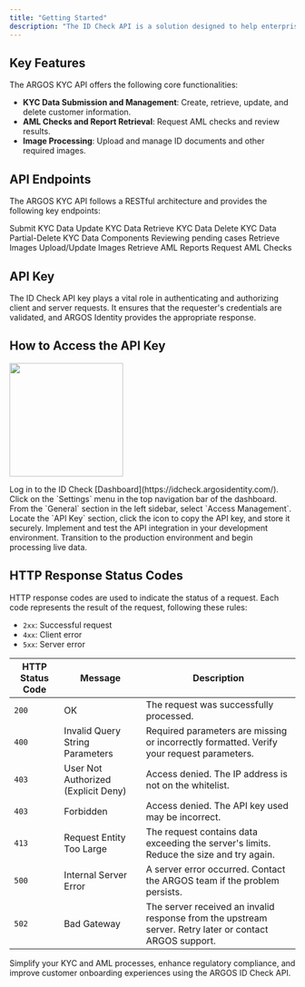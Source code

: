 ```yaml
---
title: "Getting Started"
description: "The ID Check API is a solution designed to help enterprise clients manage KYC (Know Your Customer) and AML (Anti-Money Laundering) processes more systematically and efficiently. This API supports seamless integration with existing systems and provides features to securely handle and manage user data."
---
```


## Key Features

The ARGOS KYC API offers the following core functionalities:

- **KYC Data Submission and Management**: Create, retrieve, update, and delete customer information.
- **AML Checks and Report Retrieval**: Request AML checks and review results.
- **Image Processing**: Upload and manage ID documents and other required images.

## API Endpoints

The ARGOS KYC API follows a RESTful architecture and provides the following key endpoints:

<CardGroup cols="3">
  <Card title="POST/Submission" icon="person-circle-plus" href="/api-reference/api-reference-guide/en/post-submission">
    Submit KYC Data
  </Card>
  <Card title="PATCH/Submission" icon="person-chalkboard" href="/api-reference/api-reference-guide/en/patch-submission">
    Update KYC Data
  </Card>
  <Card title="GET/Submission" icon="person-circle-check" href="/api-reference/api-reference-guide/en/get-submission">
    Retrieve KYC Data
  </Card>
  <Card title="DELETE/Submission" icon="person-circle-xmark" href="/api-reference/api-reference-guide/en/delete-submission">
    Delete KYC Data
  </Card>
  <Card title="PARTIAL-DELETE/Submission" icon="person-circle-xmark" href="/api-reference/api-reference-guide/en/partial-delete-submission">
    Partial-Delete KYC Data Components
  </Card>
  <Card title="REVIEW/Submission" icon="radar" href="/api-reference/api-reference-guide/en/post-client-review">
    Reviewing pending cases
  </Card>
  <Card title="GET/Image" icon="image" href="/api-reference/api-reference-guide/en/get-image">
    Retrieve Images
  </Card>
  <Card title="PUT/Image" icon="images" href="/api-reference/api-reference-guide/en/put-image">
    Upload/Update Images
  </Card>
  <Card title="GET/Report/AML" icon="file-chart-column" href="/api-reference/api-reference-guide/en/get-aml-report">
    Retrieve AML Reports
  </Card>
  <Card title="POST/AML" icon="radar" href="/api-reference/api-reference-guide/en/post-aml">
    Request AML Checks
  </Card>
</CardGroup>

## API Key

The ID Check API key plays a vital role in authenticating and authorizing client and server requests. It ensures that the requester's credentials are validated, and ARGOS Identity provides the appropriate response.

## How to Access the API Key

<img
  height="200"
  src="/images/api-reference/api-key.png"
/>

<Steps>
  <Step title="Log in to the Dashboard">
    Log in to the ID Check [Dashboard](https://idcheck.argosidentity.com/).
  </Step>
  <Step title="Access the Settings Menu">
    Click on the `Settings` menu in the top navigation bar of the dashboard.
  </Step>
  <Step title="Navigate to the Access Management Page">
    From the `General` section in the left sidebar, select `Access Management`.
  </Step>
  <Step title="Copy the API Key">
    Locate the `API Key` section, click the icon to copy the API key, and store it securely.
  </Step>
  <Step title="Implement API Integration">
    Implement and test the API integration in your development environment.
  </Step>
  <Step title="Switch to Production">
    Transition to the production environment and begin processing live data.
  </Step>
</Steps>

## HTTP Response Status Codes

HTTP response codes are used to indicate the status of a request. Each code represents the result of the request, following these rules:

- `2xx`: Successful request
- `4xx`: Client error
- `5xx`: Server error

| HTTP Status Code | Message                             | Description                                                                                             |
| ---------------- | ----------------------------------- | ------------------------------------------------------------------------------------------------------- |
| `200`            | OK                                  | The request was successfully processed.                                                                 |
| `400`            | Invalid Query String Parameters     | Required parameters are missing or incorrectly formatted. Verify your request parameters.               |
| `403`            | User Not Authorized (Explicit Deny) | Access denied. The IP address is not on the whitelist.                                                  |
| `403`            | Forbidden                           | Access denied. The API key used may be incorrect.                                                       |
| `413`            | Request Entity Too Large            | The request contains data exceeding the server's limits. Reduce the size and try again.                 |
| `500`            | Internal Server Error               | A server error occurred. Contact the ARGOS team if the problem persists.                                |
| `502`            | Bad Gateway                         | The server received an invalid response from the upstream server. Retry later or contact ARGOS support. |

Simplify your KYC and AML processes, enhance regulatory compliance, and improve customer onboarding experiences using the ARGOS ID Check API.